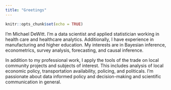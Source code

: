 ```yaml
---
title: "Greetings"
---
```


```r
knitr::opts_chunk$set(echo = TRUE)
```

I'm Michael DeWitt.
I'm a data scientist and applied statistician working in health care and healthcare analytics.
Additionally, I have experience in manufacturing and higher education.
My interests are in Bayesian inference, econometrics, survey analysis, forecasting, and causal inference. 

In addition to my professional work, I apply the tools of the trade on local community projects and subjects of interest.
This includes analysis of local economic policy, transportation availability, policing, and politicals. I'm passionate about data informed policy and decision-making and scientific communication in general.